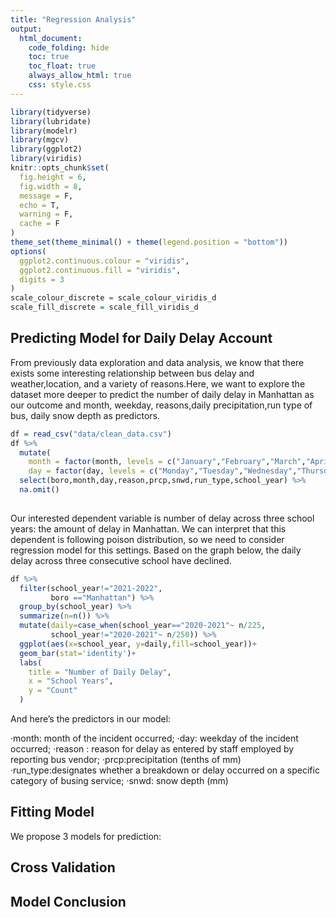 ```yaml
---
title: "Regression Analysis"
output: 
  html_document:
    code_folding: hide
    toc: true
    toc_float: true
    always_allow_html: true
    css: style.css
---
```


```r
library(tidyverse)
library(lubridate)
library(modelr)
library(mgcv)
library(ggplot2)
library(viridis)
knitr::opts_chunk$set(
  fig.height = 6,
  fig.width = 8,
  message = F,
  echo = T,
  warning = F,
  cache = F
)
theme_set(theme_minimal() + theme(legend.position = "bottom"))
options(
  ggplot2.continuous.colour = "viridis",
  ggplot2.continuous.fill = "viridis",
  digits = 3
)
scale_colour_discrete = scale_colour_viridis_d
scale_fill_discrete = scale_fill_viridis_d

```

##  Predicting Model for Daily Delay Account

From previously data exploration and data analysis, we know that there exists some interesting relationship between bus delay and weather,location, and a variety of reasons.Here, we want to explore the dataset more deeper to predict the number of daily delay in Manhattan as our outcome and month, weekday, reasons,daily precipitation,run type of bus, daily snow depth as predictors.

```r
df = read_csv("data/clean_data.csv") 
df %>%
  mutate(
    month = factor(month, levels = c("January","February","March","April","May","June","September","October","November","December")),
    day = factor(day, levels = c("Monday","Tuesday","Wednesday","Thursday","Friday"))) %>% 
  select(boro,month,day,reason,prcp,snwd,run_type,school_year) %>% 
  na.omit()
  
```

Our interested dependent variable is number of delay across three school years: the amount of delay in Manhattan. We can interpret that this dependent is following poison distribution, so we need to consider regression model for this settings. Based on the graph below, the daily delay across three consecutive school have declined.

```r
df %>% 
  filter(school_year!="2021-2022",
         boro =="Manhattan") %>% 
  group_by(school_year) %>% 
  summarize(n=n()) %>% 
  mutate(daily=case_when(school_year=="2020-2021"~ n/225,
         school_year!="2020-2021"~ n/250)) %>% 
  ggplot(aes(x=school_year, y=daily,fill=school_year))+
  geom_bar(stat='identity')+
  labs(
    title = "Number of Daily Delay",
    x = "School Years",
    y = "Count"
  )
```
And here’s the predictors in our model:

·month: month of the incident occurred;
·day: weekday of the incident occurred;
·reason : reason for delay as entered by staff employed by reporting bus vendor;
·prcp:precipitation (tenths of mm)
·run_type:designates whether a breakdown or delay occurred on a specific category of busing service;
·snwd: snow depth (mm)

## Fitting Model
We propose 3 models for prediction:

## Cross Validation 

## Model Conclusion


```r

```






